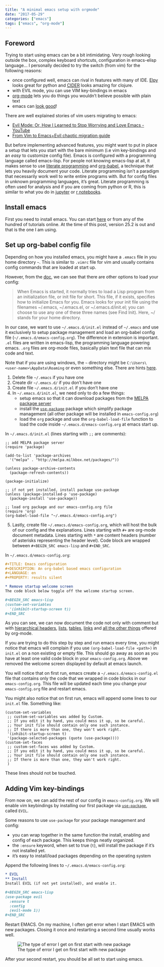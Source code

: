 ```yaml
---
title: "A minimal emacs setup with orgmode"
date: "2017-05-29"
categories: ["emacs"]
tags: ["emacs", "org-mode"]
---
```

## Foreword
Trying to start using emacs can be a bit intimidating. Very rough looking outside the box, complex keyboard shortcuts, configuration in emacs-elisp language... I personally decided to try the switch (from vim) for the following reasons:

- once configured well, emacs can rival in features with many of IDE. [Elpy](https://elpy.readthedocs.io/) looks great for python and [CIDER](https://cider.readthedocs.io/) looks amazing for clojure.
- with EVIL mode, you can use VIM key-bindings in emacs
- [org-mode](http://orgmode.org/) lets you do things you wouldn't believe possible with plain text
- emacs can [look good](https://github.com/hlissner/.emacs.d)!

There are well explained stories of vim users migrating to emacs:

- [Evil Mode: Or, How I Learned to Stop Worrying and Love Emacs - YouTube](https://www.youtube.com/watch?v=JWD1Fpdd4Pc)
- [From Vim to Emacs+Evil chaotic migration guide](https://juanjoalvarez.net/es/detail/2014/sep/19/vim-emacsevil-chaotic-migration-guide/)

But before implementing advanced features, you might want to put in place a setup that lets you start with the bare minimum (i.e vim key-bindings and an *easy* to customize config file). Emacs is configured with a programming language called emacs-lisp. For people not knowing emacs-lisp at all, it makes sense to use [literate programming](https://en.wikipedia.org/wiki/Literate_programming) and [org-babel](http://orgmode.org/worg/org-contrib/babel/), a technique that lets you heavily document your code. Literate programming isn't a paradigm that necessarily work well to write entire programs with. But for config files in unknown programming languages, it's great. Literate programming is often used for analysis and if you are coming from python or R, this is similar to what you do in [jupyter](http://jupyter.org/) or [r notebooks](http://rmarkdown.rstudio.com/r_notebooks.html). 

## Install emacs

First you need to install emacs. You can start [here](https://www.gnu.org/software/emacs/) or from any of the hundred of tutorials online. At the time of this post, version 25.2 is out and that is the one I am using.

## Set up org-babel config file

Depending on how you installed emacs, you might have a `.emacs` file in you home directory `~`. This is similar to `.vimrc` file for vim and usually contains config commands that are loaded at start up.

However, from the [doc](https://www.gnu.org/software/emacs/manual/html_node/emacs/Init-File.html), we can see that there are other options to load your config:

> When Emacs is started, it normally tries to load a Lisp program from an initialization file, or init file for short. This file, if it exists, specifies how to initialize Emacs for you. Emacs looks for your init file using the filenames ~/.emacs, ~/.emacs.el, or ~/.emacs.d/init.el; you can choose to use any one of these three names (see Find Init). Here, ~/ stands for your home directory. 

In our case, we want to use `~/.emacs.d/init.el` instead of `~/.emacs` and use it exclusively to setup package management and load an org-babel config file (`~/.emacs.d/emacs-config.org`). The difference in extension is important. `.el` files are written in emacs-lisp, the programming language powering emacs. `.org` files are org-mode files, basically plain text file that can mix code and text.

Note that if you are using windows, the `~` directory might be `C:\Users\<user-name>\AppData\Roaming` or even something else. There are hints [here](https://www.gnu.org/software/emacs/manual/html_node/efaq-w32/Location-of-init-file.html).

1. Delete file `~/.emacs` if you have one
2. Create dir `~/.emacs.d/` if you don't have one
3. Create file `~/.emacs.d/init.el` if you don't have one
4. In `~/.emacs.d/init.el`, we need only to do a few things:
    - setup emacs so that it can download packages from the [MELPA package server](http://melpa.milkbox.net/)
    - install the [`use-package`](https://github.com/jwiegley/use-package) package which simplify package management (all other package will be installed in `emacs-config.org`)
    - load the `org` package and use the `org-babel-load-file` function to load the code inside `~/.emacs.d/emacs-config.org` at emacs start up.

In `~/.emacs.d/init.el` (lines starting with `;;` are comments):
```emacslisp
;; add MELPA package server
(require 'package)

(add-to-list 'package-archives 
  '("melpa" . "http://melpa.milkbox.net/packages/"))

(unless package-archive-contents
  (package-refresh-contents))

(package-initialize)

;; if not yet installed, install package use-package
(unless (package-installed-p 'use-package)
  (package-install 'use-package))

;; load org package and our emacs-config.org file
(require 'org)
(org-babel-load-file "~/.emacs.d/emacs-config.org") 
```

5. Lastly, create file `~/.emacs.d/emacs-config.org`, which will host the bulk of our config and the explanations. Lines starting with `#+` are org-mode document metadata. Lines starting with `*` are content headers (number of asterisks representing the header level). Code block are wrapped between  `#+BEGIN_SRC emacs-lisp` and `#+END_SRC`. 

In `~/.emacs.d/emacs-config.org`:

```orgmode
#+TITLE: Emacs configuration
#+DESCRIPTION: An org-babel based emacs configuration
#+LANGUAGE: en
#+PROPERTY: results silent

* Remove startup welcome screen
The code block below toggle off the welcome startup screen.

#+BEGIN_SRC emacs-lisp
(custom-set-variables
  '(inhibit-startup-screen t))
#+END_SRC
```

As you can see, we can now document the code not only with comment but with [hierarchical headers](http://orgmode.org/guide/Headlines.html#Headlines), [lists](http://orgmode.org/guide/Plain-lists.html#Plain-lists), [tables](http://orgmode.org/guide/Tables.html#Tables), [links](http://orgmode.org/guide/External-links.html#External-links) and [all the other things](http://orgmode.org/guide/) offered by org-mode.

If you are trying to do this step by step and run emacs every time, you might notice that emacs will complain if you use `(org-babel-load-file <path>)` in `init.el` on a non existing or empty file. This should go away as soon as you have at least one valid code block in your `emacs-config.org`. Above we removed the welcome screen displayed by default at emacs launch. 

You will notice that on first run, emacs create a `~/.emacs.d/emacs-config.el` file that contains only the code that we wrapped in code blocks in our `emacs-config.org`. This file will be updated each time you change your `emacs-config.org` file and restart emacs.

You might also notice that on first run, emacs will append some lines to our `init.el` file. Something like:

```emacslisp
(custom-set-variables
 ;; custom-set-variables was added by Custom.
 ;; If you edit it by hand, you could mess it up, so be careful.
 ;; Your init file should contain only one such instance.
 ;; If there is more than one, they won't work right.
 '(inhibit-startup-screen t)
 '(package-selected-packages (quote (use-package))))
(custom-set-faces
 ;; custom-set-faces was added by Custom.
 ;; If you edit it by hand, you could mess it up, so be careful.
 ;; Your init file should contain only one such instance.
 ;; If there is more than one, they won't work right.
 )
```

These lines should not be touched.

## Adding Vim key-bindings
From now on, we can add the rest of our config in `emacs-config.org`. We will enable vim keybindings by installing our first package via [`use-package`](https://github.com/jwiegley/use-package), called `EVIL`.

Some reasons to use `use-package` for your package management and config:

- you can wrap together in the same function the install, enabling and config of each package. This keeps things neatly organized.
- the `:ensure` keyword, when set to true (`t`), will install the package if it's not installed yet.
- it's easy to install/load packages depending on the operating system

Append the following lines to `~/.emacs.d/emacs-config.org`:

```orgmode
* EVIL
** Install
Install EVIL (if not yet installed), and enable it.

#+BEGIN_SRC emacs-lisp
(use-package evil
  :ensure t
  :config
  (evil-mode 1))
#+END_SRC
```

Restart EMACS. On my machine, I often get error when I start EMACS with new packages. Closing it once and restarting a second time usually works well.

![The type of error I get on first start with new package](/img/1705091-scrsh-emacs-error.png)

After your second restart, you should be all set to start using emacs.
